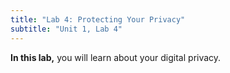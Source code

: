 ```yaml
---
title: "Lab 4: Protecting Your Privacy"
subtitle: "Unit 1, Lab 4"
---
```


::: learn

**In this lab,** you will learn about your digital privacy.

:::



